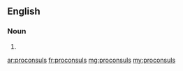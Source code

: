 ==English==

===Noun===
{{head|en}}

# {{plural of|proconsul}}

[[ar:proconsuls]]
[[fr:proconsuls]]
[[mg:proconsuls]]
[[my:proconsuls]]